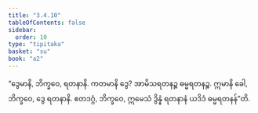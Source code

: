 ```yaml
---
title: "3.4.10"
tableOfContents: false
sidebar:
  order: 10
type: "tipitaka"
basket: "su"
book: "a2"
---
```



<DynamicBreadcrumb />

<Division number="161" book="a2" e="ch" v="15" p="93">

<Paragraph number="253" book="a2">
“ဒွေမာနိ, ဘိက္ခဝေ, ရတနာနိ. ကတမာနိ ဒွေ? အာမိသရတနဉ္စ ဓမ္မရတနဉ္စ. ဣမာနိ ခေါ, ဘိက္ခဝေ, ဒွေ ရတနာနိ. ဧတဒဂ္ဂံ, ဘိက္ခဝေ, ဣမေသံ ဒွိန္နံ ရတနာနံ ယဒိဒံ ဓမ္မရတနန်”တိ.
</Paragraph>
</Division>
